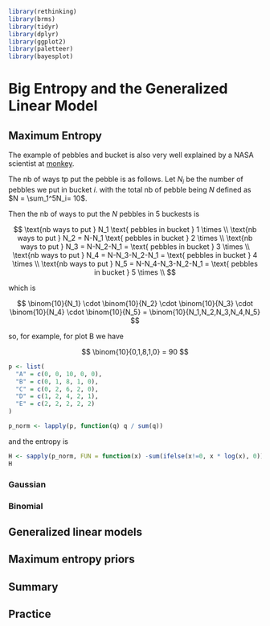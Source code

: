 ```r
library(rethinking)
library(brms)
library(tidyr)
library(dplyr)
library(ggplot2)
library(paletteer)
library(bayesplot)
```


# Big Entropy and the Generalized Linear Model {#GLM}


## Maximum Entropy

The example of pebbles and bucket is also very well explained
by a NASA scientist at [monkey](http://maximum-entropy-blog.blogspot.com/2013/11/monkeys-and-multiplicity.html).

The nb of ways tp put the pebble is as follows.  Let $N_i$ be the number of
pebbles we put in bucket $i$. with the total nb of pebble being $N$ defined as
$N = \sum_1^5N_i= 10$.

Then the nb of ways to put the $N$ pebbles in 5 buckests is

$$
\text{nb ways to put } N_1 \text{ pebbles in bucket } 1 \times \\
\text{nb ways to put } N_2 = N-N_1 \text{ pebbles in bucket } 2 \times \\
\text{nb ways to put } N_3 = N-N_2-N_1 =  \text{ pebbles in bucket } 3 \times \\
\text{nb ways to put } N_4 = N-N_3-N_2-N_1 =  \text{ pebbles in bucket } 4 \times \\
\text{nb ways to put } N_5 = N-N_4-N_3-N_2-N_1 =  \text{ pebbles in bucket } 5 \times \\
$$

which is

$$
\binom{10}{N_1} \cdot \binom{10}{N_2} \cdot \binom{10}{N_3} \cdot \binom{10}{N_4} \cdot \binom{10}{N_5} =
\binom{10}{N_1,N_2,N_3,N_4,N_5}
$$

so, for example, for plot B we have

$$
\binom{10}{0,1,8,1,0} = 90
$$


```r
p <- list(
  "A" = c(0, 0, 10, 0, 0),
  "B" = c(0, 1, 8, 1, 0),
  "C" = c(0, 2, 6, 2, 0),
  "D" = c(1, 2, 4, 2, 1),
  "E" = c(2, 2, 2, 2, 2)
)
```


```r
p_norm <- lapply(p, function(q) q / sum(q))
```

and the entropy is

```r
H <- sapply(p_norm, FUN = function(x) -sum(ifelse(x!=0, x * log(x), 0)))
H
```

### Gaussian


### Binomial



## Generalized linear models



## Maximum entropy priors



## Summary



## Practice

